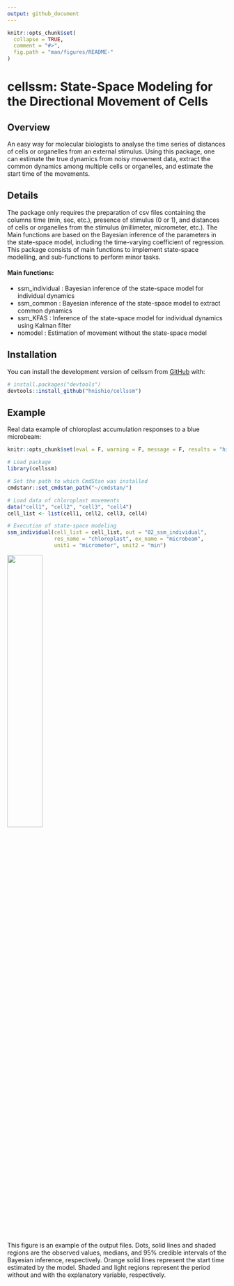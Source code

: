 ```yaml
---
output: github_document
---
```


<!-- README.md is generated from README.Rmd. Please edit that file -->

```r
knitr::opts_chunk$set(
  collapse = TRUE,
  comment = "#>",
  fig.path = "man/figures/README-"
)
```

# cellssm: State-Space Modeling for the Directional Movement of Cells

<!-- badges: start -->
<!-- badges: end -->

## Overview

An easy way for molecular biologists to analyse the time series of
distances of cells or organelles from an external stimulus. Using this package,
one can estimate the true dynamics from noisy movement data, extract the common
dynamics among multiple cells or organelles, and estimate the start time of the
movements.

## Details

The package only requires the preparation of csv files containing the
columns time (min, sec, etc.), presence of stimulus (0 or 1), and distances of
cells or organelles from the stimulus (millimeter, micrometer, etc.). The Main functions
are based on the Bayesian inference of the parameters in the state-space model,
including the time-varying coefficient of regression. This package consists of
main functions to implement state-space modelling, and sub-functions to perform
minor tasks.

#### Main functions:
* ssm_individual : Bayesian inference of the state-space model for individual dynamics
* ssm_common : Bayesian inference of the state-space model to extract common dynamics
* ssm_KFAS : Inference of the state-space model for individual dynamics using Kalman filter
* nomodel : Estimation of movement without the state-space model

## Installation

You can install the development version of cellssm from [GitHub](https://github.com/) with:

``` r
# install.packages("devtools")
devtools::install_github("hnishio/cellssm")
```

## Example

Real data example of chloroplast accumulation responses to a blue microbeam:

```r
knitr::opts_chunk$set(eval = F, warning = F, message = F, results = "hide")
```


```r
# Load package
library(cellssm)

# Set the path to which CmdStan was installed
cmdstanr::set_cmdstan_path("~/cmdstan/")

# Load data of chloroplast movements
data("cell1", "cell2", "cell3", "cell4")
cell_list <- list(cell1, cell2, cell3, cell4)

# Execution of state-space modeling
ssm_individual(cell_list = cell_list, out = "02_ssm_individual",
               res_name = "chloroplast", ex_name = "microbeam",
               unit1 = "micrometer", unit2 = "min")

```

![](man/figures/ssm_individual_cell1_chloroplast1.jpg){width=40%}

This figure is an example of the output files. Dots, solid lines and shaded regions are the observed values, medians, and 95% credible intervals of the Bayesian inference, respectively. Orange solid lines represent the start time estimated by the model. Shaded and light regions represent the period without and with the explanatory variable, respectively.

